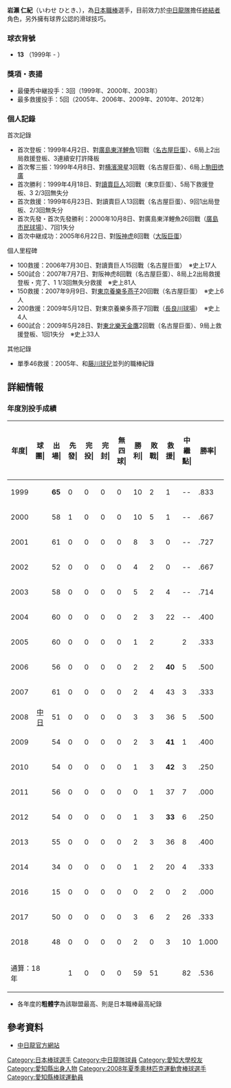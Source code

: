 {{Infobox NPB player|
bgcolor1=#009|
bgcolor2=#006|
textcolor1=#fff|
textcolor2=#fff|
| name        = 岩瀨仁紀
| image       = CD-Hitoki-Iwase.jpg
| width       = 250px
| position    = 投手
| team        = 中日龍
| number      = 13
| bats        = 左
| throws      = 左
| debutleague = [[日本野球機構|日本職棒]]
| debutdate   = 4月2日
| debutyear   = 1999年
| debutteam   = 中日龍
| statyear    = 2018年底
| stat1label  = 出賽數
| stat1value  = 1002
| stat2label  = 勝-敗-中繼成功
| stat2value  = 59-51-82
| stat3label  = 投球局數
| stat3value  = 985
| stat4label  = 救援成功
| stat4value  = 407
| teams       = <nowiki></nowiki>
* 愛知県立西尾東高等學校
* 愛知大學
*  NTT西日本硬式野球部
*[[中日龍|中日龍]] (1999-2018)
| update      = 2018-12-31
}}
'''岩瀨 仁紀'''（いわせ ひとき、{{bd|1974年|11月10日}}），為[[日本職棒|日本職棒]]選手，目前效力於[[中日龍隊|中日龍隊]]擔任[[終結者_(棒球)|終結者]]角色，另外擁有球界公認的滑球技巧。

=== 球衣背號 ===
* '''13''' （1999年 - ）
=== 獎項・表揚 ===
* 最優秀中継投手：3回（1999年、2000年、2003年）
* 最多救援投手：5回（2005年、2006年、2009年、2010年、2012年）

=== 個人記錄 ===
; 首次記錄
* 首次登板：1999年4月2日、對[[廣島東洋鯉魚|廣島東洋鯉魚]]1回戰（[[名古屋巨蛋|名古屋巨蛋]]）、6局上2出局救援登板、3連續安打許降板
* 首次奪三振：1999年4月8日、對[[横濱灣星|横濱灣星]]3回戰（名古屋巨蛋）、6局上[[駒田徳廣|駒田徳廣]]
* 首次勝利：1999年4月18日、對[[讀賣巨人|讀賣巨人]]3回戰（東京巨蛋）、5局下救援登板、3 2/3回無失分
* 首次救援：1999年6月23日、對讀賣巨人13回戰（名古屋巨蛋）、9回1出局登板、2/3回無失分
* 首次先發・首次先發勝利：2000年10月8日、對廣島東洋鯉魚26回戰（[[廣島市民球場|廣島市民球場]]）、7回1失分
* 首次中継成功：2005年6月22日、對[[阪神虎|阪神虎]]8回戰（[[大阪巨蛋|大阪巨蛋]]）
; 個人里程碑
* 100救援：2006年7月30日、對讀賣巨人15回戰（名古屋巨蛋）　※史上17人
* 500試合：2007年7月7日、對阪神虎8回戰（名古屋巨蛋）、8局上2出局救援登板・完了、1 1/3回無失分救援　※史上81人
* 150救援：2007年9月9日、對[[東京養樂多燕子|東京養樂多燕子]]20回戰（名古屋巨蛋）　※史上6人
* 200救援：2009年5月12日、對東京養樂多燕子7回戰（[[長良川球場|長良川球場]]）　※史上4人
* 600試合：2009年5月28日、對[[東北樂天金鷹|東北樂天金鷹]]2回戰（名古屋巨蛋）、9局上救援登板、1回1失分　※史上33人
; 其他記錄
* 單季46救援：2005年、和[[藤川球兒|藤川球兒]]並列的職棒紀錄

== 詳細情報 ==
=== 年度別投手成績 ===
{| class="wikitable" style="text-align:right; font-size:small"
|-bgcolor="#efefef"
!年度|!!球團|!!出場|!!先發|!!完投|!!完封|!!無四球|!!勝利|!!敗戰|!!救援|!!中繼點|!!勝率|!!打者|!!投球<br>局數|!!被<br>安<br>打|!!被全壘打|!!保送|!!敬遠|!!觸身球|!!三<br>振<br>數|!!暴投|!!犯規|!!失分|!!自<br>責<br>分|!!防<br>禦<br>率|!!WHIP
|-
|style="text-align: center"|1999
|rowspan="19" style="text-align:center;"|[[中日龍|中日]]
|'''65'''||0||0||0||0||10||2||1||--||.833||307||74.1||67||3||22||2||2||73||4||0||16||13||1.57||1.20
|-
|style="text-align: center"|2000
|58||1||0||0||0||10||5||1||--||.667||323||80.1||66||3||28||4||1||65||1||0||20||17||1.90||1.17
|-
|style="text-align: center"|2001
|61||0||0||0||0||8||3||0||--||.727||252||62.2||51||3||16||0||3||62||0||0||23||23||3.30||1.07
|-
|style="text-align: center"|2002
|52||0||0||0||0||4||2||0||--||.667||231||59.2||38||2||15||4||3||66||1||0||8||7||1.06||0.89
|-
|style="text-align: center"|2003
|58||0||0||0||0||5||2||4||--||.714||244||63.2||47||3||12||6||1||69||1||1||10||10||1.41||0.93
|-
|style="text-align: center"|2004
|60||0||0||0||0||2||3||22||--||.400||259||64.1||53||4||14||2||3||53||1||0||20||20||2.80||1.04
|-
|style="text-align: center"|2005
|60||0||0||0||0||1||2||{{Color|red|'''46'''}}||2||.333||229||57.1||51||0||8||2||2||52||1||0||12||12||1.88||1.03
|-
|style="text-align: center"|2006
|56||0||0||0||0||2||2||'''40'''||5||.500||214||55.1||40||3||8||3||0||44||0||0||8||8||1.30||0.87
|-
|style="text-align: center"|2007
|61||0||0||0||0||2||4||43||3||.333||233||59.0||53||3||9||4||0||50||0||0||18||16||2.44||1.05
|-
|style="text-align: center"|2008
|51||0||0||0||0||3||3||36||5||.500||212||49.0||55||2||10||2||0||41||0||0||16||16||2.94||1.33
|-
|style="text-align: center"|2009
|54||0||0||0||0||2||3||'''41'''||1||.400||196||46.2||41||2||13||2||2||34||2||0||11||11||2.12||1.16
|-
|style="text-align:center;"|2010
|54||0||0||0||0||1||3||'''42'''||3||.250||202||48.0||47||1||13||1||2||41||1||0||12||12||2.25||1.25
|-
|style="text-align:center;"|2011
|56||0||0||0||0||0||1||37||7||.000||206||48.2||50||1||10||3||2||45||0||0||12||8||1.48||1.23
|-
|style="text-align:center;"|2012
|54||0||0||0||0||1||3||'''33'''||6||.250||207||51.0||44||3||13||3||2||30||0||0||15||13||2.29||1.12
|-
|style="text-align:center;"|2013
|55||0||0||0||0||2||3||36||8||.400||227||53.1||48||2||19||'''5'''||1||37||1||0||16||11||1.86||1.26
|-
|style="text-align:center;"|2014
|34||0||0||0||0||1||2||20||4||.333||134||30.2||37||1||10||2||0||18||1||0||12||12||3.52||1.53
|-
|style="text-align:center;"|2016
|15||0||0||0||0||0||2||0||2||.000||48||10.1||14||1||3||0||0||5||0||0||8||7||6.10||1.65
|-
|style="text-align:center;"|2017
|50||0||0||0||0||3||6||2||26||.333||154||35.2||37||2||14||1||1||28||0||0||19||19||4.79||1.43
|-
|style="text-align:center;"|2018
|48||0||0||0||0||2||0||3||10||1.000||143||35.0||28||3||7||0||5||28||1||0||18||18||4.63||1.00
|-
!colspan="2"|通算：18年
|{{Color|red|'''1002'''}}||1||0||0||0||59||51||{{Color|red|'''407'''}}||82||.536||4021||985.0||867||42||244||46||30||841||15||1||274||253||2.31||1.13
|}
* 各年度的'''粗體字'''為該聯盟最高、{{Color|red|'''粗紅體字'''}}則是日本職棒最高紀錄

==參考資料==
*[http://dragons.jp/ 中日龍官方網站] {{Wayback|url=http://dragons.jp/ |date=20081205102708 }}
{{中日龍球團球員名單}}
{{日本名球會}}
{{北京奧運棒球日本代表成員}}
<!--{{2004年夏季奧林匹克運動會日本隊}}-->
{{日本中央聯盟最優秀中繼投手}}
{{中央聯盟最多救援投手}}
{{中央聯盟東山再起獎}}

{{DEFAULTSORT:Iwase Hitoki}}
[[Category:日本棒球選手|Category:日本棒球選手]]
[[Category:中日龍隊球員|Category:中日龍隊球員]]
[[Category:愛知大學校友|Category:愛知大學校友]]
[[Category:愛知縣出身人物|Category:愛知縣出身人物]]
[[Category:2008年夏季奧林匹克運動會棒球選手|Category:2008年夏季奧林匹克運動會棒球選手]]
[[Category:愛知縣棒球運動員|Category:愛知縣棒球運動員]]